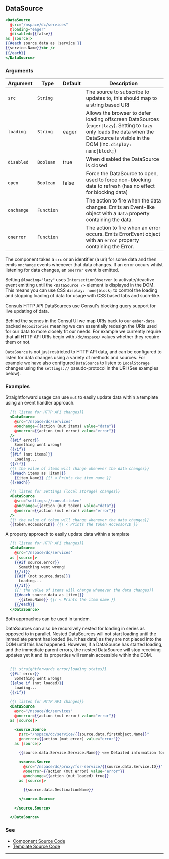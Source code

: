## DataSource

```hbs preview-template
<DataSource
  @src="/nspace/dc/services"
  @loading="eager"
  @disabled={{false}}
as |source|>
{{#each source.data as |service|}}
{{service.Name}}<br />
{{/each}}
</DataSource>
```

### Arguments

| Argument | Type | Default | Description |
| --- | --- | --- | --- |
| `src` | `String` | | The source to subscribe to updates to, this should map to a string based URI |
| `loading` | `String` | eager | Allows the browser to defer loading offscreen DataSources (`eager\|lazy`). Setting to `lazy` only loads the data when the DataSource is visible in the DOM (inc. `display: none\|block;`) |
| `disabled` | `Boolean` | true | When disabled the DataSource is closed |
| `open` | `Boolean` | false | Force the DataSource to open, used to force non-blocking data to refresh (has no effect for blocking data) |
| `onchange` | `Function` |  | The action to fire when the data changes. Emits an Event-like object with a `data` property containing the data. |
| `onerror` | `Function` |  | The action to fire when an error occurs. Emits ErrorEvent object with an `error` property containing the Error. |

The component takes a `src` or an identifier (a uri) for some data and then emits `onchange` events whenever that data changes. If an error occurs whilst listening for data changes, an `onerror` event is emitted.

Setting `@loading="lazy"` uses `IntersectionObserver` to activate/deactive event emitting until the `<DataSource />` element is displayed in the DOM. This means you can use CSS `display: none|block;` to control the loading and stopping loading of data for usage with CSS based tabs and such-like.

Consuls HTTP API DataSources use Consul's blocking query support for live updating of data.

Behind the scenes in the Consul UI we map URIs back to our `ember-data` backed `Repositories` meaning we can essentially redesign the URIs used for our data to more closely fit our needs. For example we currently require that **all** HTTP API URIs begin with `/dc/nspace/` values whether they require them or not.

`DataSource` is not just restricted to HTTP API data, and can be configured to listen for data changes using a variety of methods and sources. For example we have also configured `DataSource` to listen to `LocalStorage` changes using the `settings://` pseudo-protocol in the URI (See examples below).


### Examples

Straightforward usage can use `mut` to easily update data within a template using an event handler approach.

```hbs
  {{! listen for HTTP API changes}}
  <DataSource
    @src="/nspace/dc/services"
    @onchange={{action (mut items) value="data"}}
    @onerror={{action (mut error) value="error"}}
  />
  {{#if error}}
    Something went wrong!
  {{/if}}
  {{#if (not items)}}
    Loading...
  {{/if}}
  {{! the value of items will change whenever the data changes}}
  {{#each items as |item|}}
    {{item.Name}} {{! < Prints the item name }}
  {{/each}}

  {{! listen for Settings (local storage) changes}}
  <DataSource
    @src="settings://consul:token"
    @onchange={{action (mut token) value="data"}}
    @onerror={{action (mut error) value="error"}}
  />
  {{! the value of token will change whenever the data changes}}
  {{token.AccessorID}} {{! < Prints the token AccessorID }}
```

A property approach to easily update data within a template

```hbs
  {{! listen for HTTP API changes}}
  <DataSource
    @src="/nspace/dc/services"
  as |source|>
    {{#if source.error}}
      Something went wrong!
    {{/if}}
    {{#if (not source.data)}}
      Loading...
    {{/if}}
    {{! the value of items will change whenever the data changes}}
    {{#each source.data as |item|}}
      {{item.Name}} {{! < Prints the item name }}
    {{/each}}
  </DataSource>
```

Both approaches can be used in tandem.

DataSources can also be recursively nested for loading in series as opposed to in parallel. Nested DataSources will not start loading until the immediate parent has loaded (ie. it has data) as they are not placed into the DOM until this has happened. However, if a DataSource has started loading, and the immediate parent errors, the nested DataSource will stop receiving updates yet it and its properties will remain accessible within the DOM.

```hbs

  {{! straightforwards error/loading states}}
  {{#if error}}
    Something went wrong!
  {{else if (not loaded)}}
    Loading...
  {{/if}}

  {{! listen for HTTP API changes}}
  <DataSource
    @src="/nspace/dc/services"
    @onerror={{action (mut error) value="error"}}
  as |source|>

    <source.Source
      @src="/nspace/dc/service/{{source.data.firstObject.Name}}"
      @onerror={{action (mut error) value="error"}}
    as |source|>

      {{source.data.Service.Service.Name}} <== Detailed information for the first service

      <source.Source
        @src="/nspace/dc/proxy/for-service/{{source.data.Service.ID}}"
        @onerror={{action (mut error) value="error"}}
        @onchange={{action (mut loaded) true}}
      as |source|>

        {{source.data.DestinationName}}

      </source.Source>

    </source.Source>

  </DataSource>
```

### See

- [Component Source Code](./index.js)
- [Template Source Code](./index.hbs)

---
